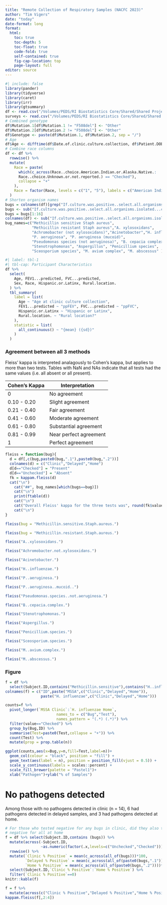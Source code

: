 ```yaml
---
title: "Remote Collection of Respiratory Samples (NACFC 2023)"
author: "Tim Vigers"
date: "today"
date-format: long
format:
  html:
    toc: true
    toc-depth: 5
    toc-float: true
    code-fold: true
    self-contained: true
    fig-cap-location: top
    page-layout: full
editor: source
---
```


```r
#| include: false
library(pander)
library(tidyverse)
library(caret)
library(irr)
library(gtsummary)
df <- read.csv("/Volumes/PEDS/RI Biostatistics Core/Shared/Shared Projects/Vigers/CF/Jordana Hoppe/Home Collection/Data_Clean/clinical_2023-06-20.csv", na.strings = "")
surveys <- read.csv("/Volumes/PEDS/RI Biostatistics Core/Shared/Shared Projects/Vigers/CF/Jordana Hoppe/Home Collection/Data_Clean/surveys_2023-06-20.csv", na.strings = "")
# Combined genotype
df$Mutation.1[df$Mutation.1 != "F508del"] <- "Other"
df$Mutation.2[df$Mutation.2 != "F508del"] <- "Other"
df$Genotype <- paste(df$Mutation.1, df$Mutation.2, sep = "/")
# Age
df$Age <- difftime(df$Date.of.clinic.culture.collection, df$Patient.DOB) / 365.25
# Combine race columns
df <- df %>%
  rowwise() %>%
  mutate(
    Race = paste(
      which(c_across(Race..choice.American.Indian.or.Alaska.Native.:
      Race..choice.Unknown.or.not.reported.) == "Checked"),
      collapse = "+"
    ),
    Race = factor(Race, levels = c("1", "5"), labels = c("American Indian or Alaska Native", "White"))
  )
# Shorten organism names
bugs = colnames(df)[grep("If.culture.was.positive..select.all.organisms.isolated...choice.",colnames(df))]
bugs <- sub("If.culture.was.positive..select.all.organisms.isolated...choice.", "", bugs)
bugs = bugs[1:16]
colnames(df) <- sub("If.culture.was.positive..select.all.organisms.isolated...choice.", "", colnames(df))
bug_names=c("Methicillin sensitive Staph aureus", 
            "Methicillin resistant Staph aureus","A. xylosoxidans", 
            "Achromobacter (not xylosoxidans)","Acinetobacter","H. influenzae", 
            "P. aeruginosa", "P. aeruginosa (mucoid)", 
            "Pseudomonas species (not aeruginosa)", "B. cepacia complex",
            "Stenotrophomonas", "Aspergillus", "Penicillium species", 
            "Sceosporium species", "M. avium complex", "M. abscessus" )
```

```r
#| label: tbl-1
#| tbl-cap: Participant Characteristics
df %>%
  select(
    Age, FEV1...predicted, FVC...predicted,
    Sex, Race, Hispanic.or.Latinx, Rural.location.
  ) %>%
  tbl_summary(
    label = list(
      Age ~ "Age at clinic culture collection",
      FEV1...predicted ~ "ppFEV", FVC...predicted ~ "ppFVC",
      Hispanic.or.Latinx ~ "Hispanic or Latinx",
      Rural.location. ~ "Rural location?"
    ),
    statistic = list(
      all_continuous() ~ "{mean} ({sd})"
    )
  )
```

### Agreement between all 3 methods

Fleiss' kappa is interpreted analagously to Cohen's kappa, but applies to more than two tests. Tables with NaN and NAs indicate that all tests had the same values (i.e. all absent or all present).

| Cohen's Kappa | Interpretation         |
|---------------|------------------------|
| 0             | No agreement           |
| 0.10 - 0.20   | Slight agreement       |
| 0.21 - 0.40   | Fair agreement         |
| 0.41 - 0.60   | Moderate agreement     |
| 0.61 - 0.80   | Substantial agreement  |
| 0.81 - 0.99   | Near perfect agreement |
| 1             | Perfect agreement      |

```r
fleiss = function(bug){
  d = df[,c(bug,paste0(bug,".1"),paste0(bug,".2"))]
  colnames(d) = c("Clinic","Delayed","Home")
  d[d=="Checked"] = "Present"
  d[d=="Unchecked"] = "Absent"
  fk = kappam.fleiss(d)
  cat("\n")
    cat("##", bug_names[which(bugs==bug)])
    cat("\n")
    print(ftable(d))
    cat("\n")
    cat("Overall Fleiss' kappa for the three tests was", round(fk$value, 3), paste0("(p = ", format.pval(fk$p.value,digits = 3, eps = 0.001),")"))
    cat("\n")
}
```

```r
fleiss(bug = "Methicillin.sensitive.Staph.aureus.")
```

```r
fleiss(bug = "Methicillin.resistant.Staph.aureus.")
```

```r
fleiss("A..xylosoxidans.")
```

```r
fleiss("Achromobacter.not.xylosoxidans.")
```

```r
fleiss("Acinetobacter.")
```

```r
fleiss("H..influenzae.")
```

```r
fleiss("P..aeruginosa.")
```

```r
fleiss("P..aeruginosa..mucoid..")
```

```r
fleiss("Pseudomonas.species..not.aeruginosa.")
```

```r
fleiss("B..cepacia.complex.")
```

```r
fleiss("Stenotrophomonas.")
```

```r
fleiss("Aspergillus.")
```

```r
fleiss("Penicillium.species.")
```

```r
fleiss("Sceosporium.species.")
```

```r
fleiss("M..avium.complex.")
```

```r
fleiss("M..abscessus.")
```

### Figure

```r
f = df %>% 
  select(Subject.ID,contains("Methicillin.sensitive"),contains("H..influenzae."))
colnames(f) = c("ID",paste("MSSA",c("Clinic","Delayed","Home")),
                paste("H. influenzae",c("Clinic","Delayed","Home")))

counts=f %>% 
  pivot_longer(`MSSA Clinic`:`H. influenzae Home`,
                       names_to = c("Bug","Test"),
                       names_pattern = "(.*) (.*)") %>%
  filter(value=="Checked") %>%
  group_by(Bug,ID) %>%
  summarise(Test=paste0(Test,collapse = "+")) %>%
  count(Test) %>%
  mutate(prop = prop.table(n))

ggplot(counts,aes(x=Bug,y=n,fill=Test,label=n))+
  geom_col(colour = "black", position = "fill") +
  geom_text(aes(label = n), position = position_fill(vjust = 0.5)) +
  scale_y_continuous(labels = scales::percent) +
  scale_fill_brewer(palette = "Pastel1")+
  xlab("Pathogen")+ylab("% of Samples")
```

# No pathogens detected 

Among those with no pathogens detected in clinic (n = 14), 6 had pathogens detected in delayed samples, and 3 had pathogens detected at home.

```r
# For those who tested negative for any bugs in clinic, did they also test
# negative for all at home
f = df %>% select(Subject.ID,contains (bugs)) %>% 
  mutate(across(-Subject.ID,
                ~as.numeric(factor(.x,levels=c("Unchecked","Checked")))-1)) %>%
  rowwise() %>%
  mutate(`Clinic % Positive` = mean(c_across(all_of(bugs)))*100,
         `Delayed % Positive` = mean(c_across(all_of(paste0(bugs,".1"))))*100,
         `Home % Positive` = mean(c_across(all_of(paste0(bugs,".2"))))*100) %>%
  select(Subject.ID,`Clinic % Positive`:`Home % Positive`) %>%
  filter(`Clinic % Positive`==0)
knitr::kable(f)
```

```r
f = f %>%
  mutate(across(c("Clinic % Positive","Delayed % Positive","Home % Positive"),~.x==0))
kappam.fleiss(f[,2:4])
```

